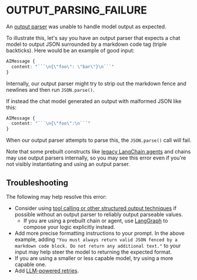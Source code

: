 # OUTPUT_PARSING_FAILURE

An [output parser](/docs/concepts#output-parsers) was unable to handle model output as expected.

To illustrate this, let's say you have an output parser that expects a chat model to output JSON surrounded by a markdown code tag (triple backticks). Here would be an example of good input:

````ts
AIMessage {
  content: "```\n{\"foo\": \"bar\"}\n```"
}
````

Internally, our output parser might try to strip out the markdown fence and newlines and then run `JSON.parse()`.

If instead the chat model generated an output with malformed JSON like this:

````ts
AIMessage {
  content: "```\n{\"foo\":\n```"
}
````

When our output parser attempts to parse this, the `JSON.parse()` call will fail.

Note that some prebuilt constructs like [legacy LangChain agents](/docs/how_to/agent_executor) and chains may use output parsers internally,
so you may see this error even if you're not visibly instantiating and using an output parser.

## Troubleshooting

The following may help resolve this error:

- Consider using [tool calling or other structured output techniques](/docs/how_to/structured_output/) if possible without an output parser to reliably output parseable values.
  - If you are using a prebuilt chain or agent, use [LangGraph](https://langchain-ai.github.io/langgraphjs/) to compose your logic explicitly instead.
- Add more precise formatting instructions to your prompt. In the above example, adding `"You must always return valid JSON fenced by a markdown code block. Do not return any additional text."` to your input may help steer the model to returning the expected format.
- If you are using a smaller or less capable model, try using a more capable one.
- Add [LLM-powered retries](/docs/how_to/output_parser_fixing/).
